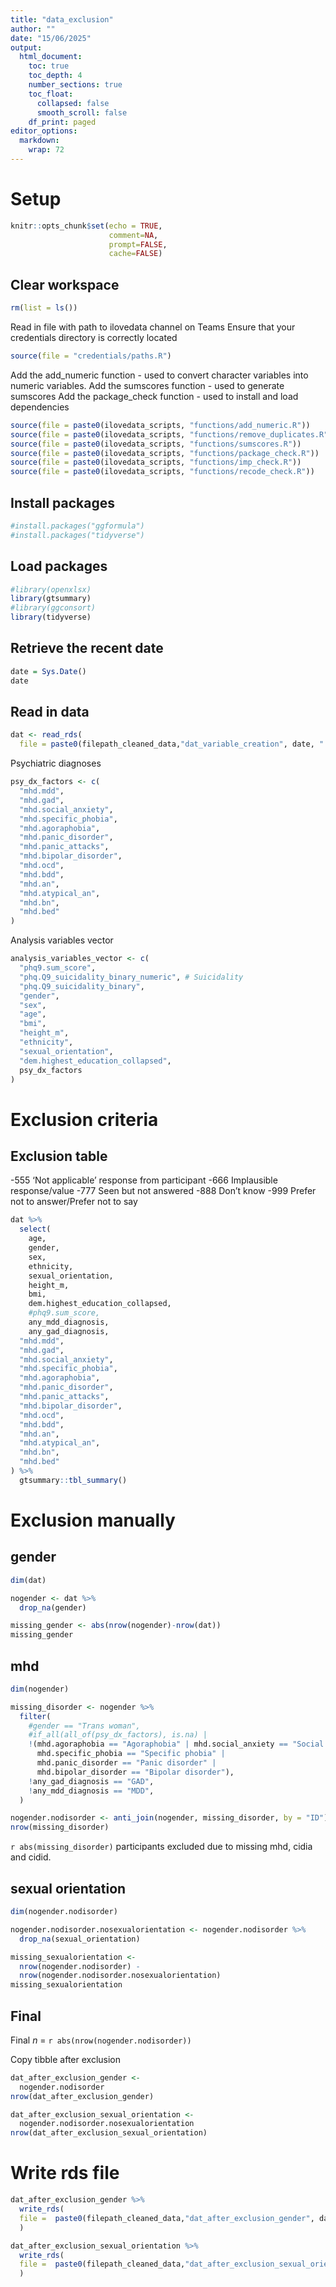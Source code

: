 ```yaml
---
title: "data_exclusion"
author: ""
date: "15/06/2025"
output:
  html_document:
    toc: true
    toc_depth: 4
    number_sections: true
    toc_float:
      collapsed: false
      smooth_scroll: false
    df_print: paged
editor_options: 
  markdown: 
    wrap: 72
---
```


# Setup

```r
knitr::opts_chunk$set(echo = TRUE,
                      comment=NA,
                      prompt=FALSE,
                      cache=FALSE)
```

## Clear workspace

```r
rm(list = ls())
```


Read in file with path to ilovedata channel on Teams
Ensure that your credentials directory is correctly located
```r
source(file = "credentials/paths.R")
```


Add the add_numeric function - used to convert character variables into numeric variables.
Add the sumscores function - used to generate sumscores
Add the package_check function - used to install and load dependencies
```r
source(file = paste0(ilovedata_scripts, "functions/add_numeric.R"))
source(file = paste0(ilovedata_scripts, "functions/remove_duplicates.R"))
source(file = paste0(ilovedata_scripts, "functions/sumscores.R"))
source(file = paste0(ilovedata_scripts, "functions/package_check.R"))
source(file = paste0(ilovedata_scripts, "functions/imp_check.R"))
source(file = paste0(ilovedata_scripts, "functions/recode_check.R"))
```


## Install packages

```r
#install.packages("ggformula")
#install.packages("tidyverse")
```

## Load packages

```r
#library(openxlsx)
library(gtsummary)
#library(ggconsort)
library(tidyverse)
```

## Retrieve the recent date

```r
date = Sys.Date()
date
```

## Read in data

```r
dat <- read_rds(
  file = paste0(filepath_cleaned_data,"dat_variable_creation", date, ".rds"))
```


Psychiatric diagnoses
```r
psy_dx_factors <- c(
  "mhd.mdd",
  "mhd.gad",
  "mhd.social_anxiety",
  "mhd.specific_phobia",
  "mhd.agoraphobia",
  "mhd.panic_disorder",
  "mhd.panic_attacks",
  "mhd.bipolar_disorder",
  "mhd.ocd",
  "mhd.bdd",
  "mhd.an",
  "mhd.atypical_an",
  "mhd.bn",
  "mhd.bed"
)
```

Analysis variables vector

```r
analysis_variables_vector <- c(
  "phq9.sum_score", 
  "phq.Q9_suicidality_binary_numeric", # Suicidality
  "phq.Q9_suicidality_binary",
  "gender",
  "sex",
  "age",
  "bmi",
  "height_m",
  "ethnicity",
  "sexual_orientation",
  "dem.highest_education_collapsed",
  psy_dx_factors
)
```


# Exclusion criteria

## Exclusion table

-555 'Not applicable' response from participant
-666 Implausible response/value
-777 Seen but not answered
-888 Don't know
-999 Prefer not to answer/Prefer not to say

```r
dat %>%
  select(
    age,
    gender,
    sex,
    ethnicity,
    sexual_orientation,
    height_m,
    bmi,
    dem.highest_education_collapsed,
    #phq9.sum_score,
    any_mdd_diagnosis,
    any_gad_diagnosis,
  "mhd.mdd",
  "mhd.gad",
  "mhd.social_anxiety",
  "mhd.specific_phobia",
  "mhd.agoraphobia",
  "mhd.panic_disorder",
  "mhd.panic_attacks",
  "mhd.bipolar_disorder",
  "mhd.ocd",
  "mhd.bdd",
  "mhd.an",
  "mhd.atypical_an",
  "mhd.bn",
  "mhd.bed"
) %>%
  gtsummary::tbl_summary()
```


# Exclusion manually

## gender

```r
dim(dat)

nogender <- dat %>%
  drop_na(gender)

missing_gender <- abs(nrow(nogender)-nrow(dat))
missing_gender
```

## mhd


```r
dim(nogender)

missing_disorder <- nogender %>%
  filter(
    #gender == "Trans woman",
    #if_all(all_of(psy_dx_factors), is.na) | 
    !(mhd.agoraphobia == "Agoraphobia" | mhd.social_anxiety == "Social anxiety" |
      mhd.specific_phobia == "Specific phobia" |
      mhd.panic_disorder == "Panic disorder" |
      mhd.bipolar_disorder == "Bipolar disorder"),
    !any_gad_diagnosis == "GAD",
    !any_mdd_diagnosis == "MDD",
  )

nogender.nodisorder <- anti_join(nogender, missing_disorder, by = "ID")
nrow(missing_disorder)
```
`r abs(missing_disorder)` participants excluded due to missing mhd, cidia and cidid.


## sexual orientation


```r
dim(nogender.nodisorder)

nogender.nodisorder.nosexualorientation <- nogender.nodisorder %>%
  drop_na(sexual_orientation)

missing_sexualorientation <- 
  nrow(nogender.nodisorder) - 
  nrow(nogender.nodisorder.nosexualorientation)
missing_sexualorientation
```


## Final

Final *n* = `r abs(nrow(nogender.nodisorder))`

Copy tibble after exclusion

```r
dat_after_exclusion_gender <- 
  nogender.nodisorder
nrow(dat_after_exclusion_gender)
```
```r
dat_after_exclusion_sexual_orientation <- 
  nogender.nodisorder.nosexualorientation
nrow(dat_after_exclusion_sexual_orientation)
```

# Write rds file

```r
dat_after_exclusion_gender %>%
  write_rds(
  file =  paste0(filepath_cleaned_data,"dat_after_exclusion_gender", date, ".rds")
  )
```

```r
dat_after_exclusion_sexual_orientation %>%
  write_rds(
  file =  paste0(filepath_cleaned_data,"dat_after_exclusion_sexual_orientation", date, ".rds")
  )
```
